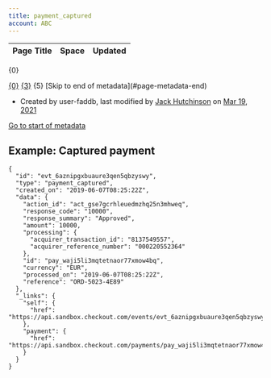 ```yaml
---
title: payment_captured
account: ABC
---
```


<table class="aui"> <thead> <tr class="header"> <th class="search-result-title">Page Title</th> <th class="search-result-space">Space</th> <th class="search-result-date">Updated</th> </tr> </thead> </table> <p class="search-result-count">{0}</p> <tr class="search-result"> <td class="search-result-title"><a href="{1}" class="content-type-{2}"><span>{0}</span></a></td> <td class="search-result-space"><a class="space" href="/display/{4}/" title="{3}">{3}</a></td> <td class="search-result-date"><span class="date" title="{6}">{5}</span></td> </tr> [Skip to end of metadata](#page-metadata-end)

*   Created by user-faddb, last modified by [Jack Hutchinson](    /display/~jack.hutchinson
    ) on [Mar 19, 2021](/pages/diffpagesbyversion.action?pageId=2785452&selectedPageVersions=1&selectedPageVersions=2 "Show changes")

[Go to start of metadata](#page-metadata-start)

Example: Captured payment
-------------------------

    {
      "id": "evt_6aznipgxbuaure3qen5qbzyswy",
      "type": "payment_captured",
      "created_on": "2019-06-07T08:25:22Z",
      "data": {
        "action_id": "act_gse7gcrhleuedmzhq25n3mhweq",
        "response_code": "10000",
        "response_summary": "Approved",
        "amount": 10000,
        "processing": {
          "acquirer_transaction_id": "8137549557",
          "acquirer_reference_number": "000220552364"
        },
        "id": "pay_waji5li3mqtetnaor77xmow4bq",
        "currency": "EUR",
        "processed_on": "2019-06-07T08:25:22Z",
        "reference": "ORD-5023-4E89"
      },
      "_links": {
        "self": {
          "href": "https://api.sandbox.checkout.com/events/evt_6aznipgxbuaure3qen5qbzyswy"
        },
        "payment": {
          "href": "https://api.sandbox.checkout.com/payments/pay_waji5li3mqtetnaor77xmow4bq"
        }
      }
    }
